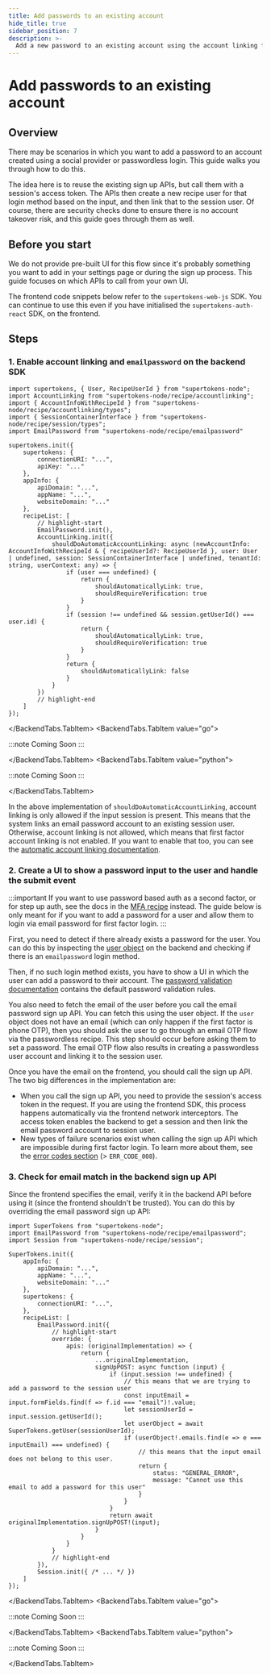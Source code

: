 ```yaml
---
title: Add passwords to an existing account
hide_title: true
sidebar_position: 7
description: >-
  Add a new password to an existing account using the account linking feature.
---
```



# Add passwords to an existing account

## Overview

There may be scenarios in which you want to add a password to an account created using a social provider or passwordless login.
This guide walks you through how to do this.

The idea here is to reuse the existing sign up APIs, but call them with a session's access token.
The APIs then create a new recipe user for that login method based on the input, and then link that to the session user.
Of course, there are security checks done to ensure there is no account takeover risk, and this guide goes through them as well.

## Before you start

<PaidFeatureCallout />

We do not provide pre-built UI for this flow since it's probably something you want to add in your settings page or during the sign up process. This guide focuses on which APIs to call from your own UI.

The frontend code snippets below refer to the `supertokens-web-js` SDK. You can continue to use this even if you have initialised the `supertokens-auth-react` SDK, on the frontend. 

## Steps

### 1. Enable account linking and `emailpassword` on the backend SDK

<BackendTabs >
<BackendTabs.TabItem value="nodejs">

```tsx
import supertokens, { User, RecipeUserId } from "supertokens-node";
import AccountLinking from "supertokens-node/recipe/accountlinking";
import { AccountInfoWithRecipeId } from "supertokens-node/recipe/accountlinking/types";
import { SessionContainerInterface } from "supertokens-node/recipe/session/types";
import EmailPassword from "supertokens-node/recipe/emailpassword"

supertokens.init({
    supertokens: {
        connectionURI: "...",
        apiKey: "..."
    },
    appInfo: {
        apiDomain: "...",
        appName: "...",
        websiteDomain: "..."
    },
    recipeList: [
        // highlight-start
        EmailPassword.init(),
        AccountLinking.init({
            shouldDoAutomaticAccountLinking: async (newAccountInfo: AccountInfoWithRecipeId & { recipeUserId?: RecipeUserId }, user: User | undefined, session: SessionContainerInterface | undefined, tenantId: string, userContext: any) => {
                if (user === undefined) {
                    return {
                        shouldAutomaticallyLink: true,
                        shouldRequireVerification: true
                    }
                }
                if (session !== undefined && session.getUserId() === user.id) {
                    return {
                        shouldAutomaticallyLink: true,
                        shouldRequireVerification: true
                    }
                }
                return {
                    shouldAutomaticallyLink: false
                }
            }
        })
        // highlight-end
    ]
});
```

</BackendTabs.TabItem>
<BackendTabs.TabItem value="go">

:::note
Coming Soon
:::

</BackendTabs.TabItem>
<BackendTabs.TabItem value="python">

:::note
Coming Soon
:::

</BackendTabs.TabItem>
</BackendTabs>

In the above implementation of `shouldDoAutomaticAccountLinking`, account linking is only allowed if the input session is present. This means that the system links an email password account to an existing session user. Otherwise, account linking is not allowed, which means that first factor account linking is not enabled. If you want to enable that too, you can see the [automatic account linking documentation](./automatic-account-linking).

### 2. Create a UI to show a password input to the user and handle the submit event

:::important
If you want to use password based auth as a second factor, or for step up auth, see the docs in the [MFA recipe](/docs/additional-verification/mfa/introduction) instead. The guide below is only meant for if you want to add a password for a user and allow them to login via email password for first factor login.
:::

First, you need to detect if there already exists a password for the user. You can do this by inspecting the [user object](/docs/references/backend-sdks/user-object) on the backend and checking if there is an `emailpassword` login method.

Then, if no such login method exists, you have to show a UI in which the user can add a password to their account. The [password validation documentation](/docs/authentication/email-password/customize-the-sign-up-form#change-field-validators#changing-the-default-email-and-password-validators) contains the default password validation rules.

You also need to fetch the email of the user before you call the email password sign up API. You can fetch this using the user object. If the `user` object does not have an email (which can only happen if the first factor is phone OTP), then you should ask the user to go through an email OTP flow via the passwordless recipe. This step should occur before asking them to set a password. The email OTP flow also results in creating a passwordless user account and linking it to the session user.

Once you have the email on the frontend, you should call the sign up API. The two big differences in the implementation are:
- When you call the sign up API, you need to provide the session's access token in the request. If you are using the frontend SDK, this process happens automatically via the frontend network interceptors. The access token enables the backend to get a session and then link the email password account to session user.
- New types of failure scenarios exist when calling the sign up API which are impossible during first factor login. To learn more about them, see the [error codes section](./automatic-account-linking#err_code_001) (> `ERR_CODE_008`).

### 3. Check for email match in the backend sign up API
Since the frontend specifies the email, verify it in the backend API before using it (since the frontend shouldn't be trusted). You can do this by overriding the email password sign up API:

<BackendTabs >
<BackendTabs.TabItem value="nodejs">

```tsx
import SuperTokens from "supertokens-node";
import EmailPassword from "supertokens-node/recipe/emailpassword";
import Session from "supertokens-node/recipe/session";

SuperTokens.init({
    appInfo: {
        apiDomain: "...",
        appName: "...",
        websiteDomain: "..."
    },
    supertokens: {
        connectionURI: "...",
    },
    recipeList: [
        EmailPassword.init({
            // highlight-start
            override: {
                apis: (originalImplementation) => {
                    return {
                        ...originalImplementation,
                        signUpPOST: async function (input) {
                            if (input.session !== undefined) {
                                // this means that we are trying to add a password to the session user
                                const inputEmail = input.formFields.find(f => f.id === "email")!.value;
                                let sessionUserId = input.session.getUserId();
                                let userObject = await SuperTokens.getUser(sessionUserId);
                                if (userObject!.emails.find(e => e === inputEmail) === undefined) {
                                    // this means that the input email does not belong to this user.
                                    return {
                                        status: "GENERAL_ERROR",
                                        message: "Cannot use this email to add a password for this user"
                                    }
                                }
                            }
                            return await originalImplementation.signUpPOST!(input);
                        }
                    }
                }
            }
            // highlight-end
        }),
        Session.init({ /* ... */ })
    ]
});
```

</BackendTabs.TabItem>
<BackendTabs.TabItem value="go">

:::note
Coming Soon
:::

</BackendTabs.TabItem>
<BackendTabs.TabItem value="python">

:::note
Coming Soon
:::

</BackendTabs.TabItem>
</BackendTabs>
